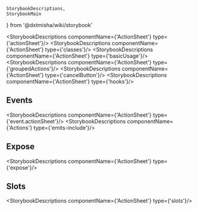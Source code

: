     StorybookDescriptions,
    StorybookMain
} from '@dxtmisha/wiki/storybook'


[//]: # (:documentation-import [!] System label / Системная метка)
[//]: # (:documentation-import [!] System label / Системная метка)

<Meta of={ActionSheet}/>
<StorybookMain
    name={ActionSheetWikiStorybook.getName()}
    description={ActionSheetWikiStorybook.getDescription()}
    story={ActionSheet.ActionSheet}
/>

[//]: # (:documentation-body [!] System label / Системная метка)

<StorybookDescriptions componentName={'ActionSheet'} type={'actionSheet'}/>
<StorybookDescriptions componentName={'ActionSheet'} type={'classes'}/>
<StorybookDescriptions componentName={'ActionSheet'} type={'basicUsage'}/>
<Canvas of={ActionSheet.ActionSheetBasic}/>
<StorybookDescriptions componentName={'ActionSheet'} type={'groupedActions'}/>
<Canvas of={ActionSheet.ActionSheetGrouped}/>
<StorybookDescriptions componentName={'ActionSheet'} type={'cancelButton'}/>
<Canvas of={ActionSheet.ActionSheetWithCancel}/>
<StorybookDescriptions componentName={'ActionSheet'} type={'hooks'}/>
    
[//]: # (:documentation-body [!] System label / Системная метка)

[//]: # (:documentation-events [!] System label / Системная метка)
## Events

<StorybookDescriptions componentName={'ActionSheet'} type={'event.actionSheet'}/>
<StorybookDescriptions componentName={'Actions'} type={'emits-include'}/>
    
[//]: # (:documentation-events [!] System label / Системная метка)

[//]: # (:documentation-expose [!] System label / Системная метка)
## Expose

<StorybookDescriptions componentName={'ActionSheet'} type={'expose'}/>
    
[//]: # (:documentation-expose [!] System label / Системная метка)

[//]: # (:documentation-slots [!] System label / Системная метка)
## Slots

<StorybookDescriptions componentName={'ActionSheet'} type={'slots'}/>
    
[//]: # (:documentation-slots [!] System label / Системная метка)
